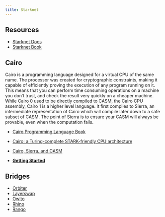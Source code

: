 ```yaml
---
title: Starknet
---
```


## Resources

- [Starknet Docs](https://docs.starknet.io/)
- [Starknet Book](https://book.starknet.io/)

## Cairo

Cairo is a programming language designed for a virtual CPU of the same name. The processor was created for cryptographic constraints, making it capable of efficiently proving the execution of any program running on it. This means that you can perform time consuming operations on a machine you don't trust, and check the result very quickly on a cheaper machine. While Cairo 0 used to be directly compiled to CASM, the Cairo CPU assembly, Cairo 1 is a higher level language. It first compiles to Sierra, an intermediate representation of Cairo which will compile later down to a safe subset of CASM. The point of Sierra is to ensure your CASM will always be provable, even when the computation fails.

- [Cairo Programming Language Book](https://book.cairo-lang.org/ch00-00-introduction.html)
- [Cairo: a Turing-complete STARK-friendly CPU architecture](https://eprint.iacr.org/2021/1063.pdf)
- [Cairo, Sierra, and CASM](https://medium.com/nethermind-eth/under-the-hood-of-cairo-1-0-exploring-sierra-7f32808421f5)

- **[Getting Started](https://book.cairo-lang.org/ch01-00-getting-started.html)**



## Bridges

- [Orbiter](https://docs.orbiter.finance/welcome/maker-system)
- [Layerswap](https://layerswap.io/)
- [Owlto](https://owlto.finance/)
- [Rhino](https://app.rhino.fi/bridge?token=ETH&chainOut=TAIKO)
- [Rango](https://app.rango.exchange/)
